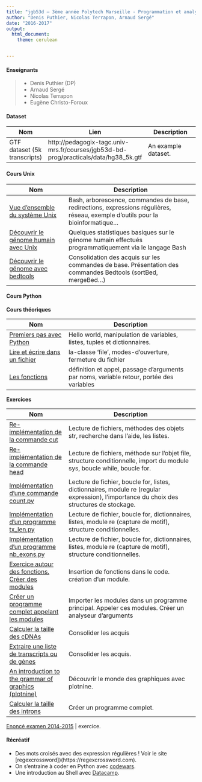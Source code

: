 ```yaml
---
title: "jgb53d — 3ème année Polytech Marseille - Programmation et analyse de données"
author: "Denis Puthier, Nicolas Terrapon, Arnaud Sergé"
date: "2016-2017"
output: 
  html_document:
    theme: cerulean


---
```


#### Enseignants

 > - Denis Puthier (DP)
 > - Arnaud Sergé
 > - Nicolas Terrapon
 > - Eugène Christo-Foroux


#### Dataset


| Nom | Lien | Description
-----|------|--------------
| GTF dataset (5k transcripts)  | http://pedagogix-tagc.univ-mrs.fr/courses/jgb53d-bd-prog/practicals/data/hg38_5k.gtf |	An example dataset.

#### Cours Unix

| Nom | Description 
|-----|-----------
| [Vue d'ensemble du système Unix](theorical/bash/unix_course_dp.pdf)| Bash, arborescence, commandes de base, redirections, expressions régulières, réseau, exemple d'outils pour la bioinformatique... 
| [Découvrir le génome humain avec Unix](practicals/01-02_human_genome/human_genome.html) | Quelques statistiques basiques sur le génome humain effectués programmatiquement via le langage Bash
| [Découvrir le génome avec bedtools](practicals/03_bedtools/index.html) | Consolidation des acquis sur les commandes de base. Présentation des commandes Bedtools (sortBed, mergeBed...)


#### Cours Python

**Cours théoriques**

| Nom | Description 
|-----|-----------
| [Premiers pas avec Python](theorical/python/hello_world.html) | Hello world, manipulation de variables, listes, tuples et dictionnaires.
| [Lire et écrire dans un fichier](theorical/python/read_write.html) | la-classe 'file', modes-d'ouverture, fermeture du fichier
| [Les fonctions](theorical/python/functions.html)  | définition et appel, passage d'arguments par noms, variable retour, portée des variables


**Exercices**


| Nom | Description 
|-----|-----------
| [Re-implémentation de la commande cut](practicals/new/cut/cut.html) | Lecture de fichiers, méthodes des objets str, recherche dans l'aide, les listes.
| [Re-implémentation de la commande head](practicals/new/head/head.html) | Lecture de fichiers,  méthode sur l'objet file, structure conditionnelle, import du module sys, boucle while, boucle for.
| [Implémentation d'une commande count.py](practicals/new/count/count.html) | Lecture de fichier, boucle for, listes, dictionnaires, module re (regular expression), l'importance du choix des structures de stockage.
| [Implémentation d'un programme tx_len.py](practicals/05_python_2015/tx_len.html) | Lecture de fichier, boucle for, dictionnaires, listes, module re (capture de motif), structure conditionnelles.
| [Implémentation d'un programme nb_exons.py](practicals/06_python_2015/nb_exons.py.html) | Lecture de fichier, boucle for, dictionnaires, listes, module re (capture de motif), structure conditionnelles.
| [Exercice autour des fonctions. Créer des modules](practicals/07_python_2015/functions.html) | Insertion de fonctions dans le code. création d'un module.
| [Créer un programme complet appelant les modules](practicals/08_python_2015/final_program.html) | Importer les modules dans un programme principal. Appeler ces modules. Créer un analyseur d'arguments
| [Calculer la taille des cDNAs](practicals/10_python_2015/cdna_len.html) | Consolider les acquis
| [Extraire une liste de transcripts ou de gènes](practicals/09_python_2015/get_values.html) | Consolider les acquis.
| [An introduction to the grammar of graphics (plotnine)](practicals/intro_ggplot/intro_ggplot.html) | Découvrir le monde des graphiques avec plotnine.
| [Calculer la taille des introns](practicals/introns/introns.html) | Créer un programme complet.

| [Enoncé examen 2014-2015](examen/2014-2015/Examen_2014-2015_Unix_session-1.pdf) | exercice.


#### Récréatif

- Des mots croisés avec des expression régulières ! Voir le site [regexcrossword])(https://regexcrossword.com).
- On s'entraine à coder en Python avec [codewars](https://www.codewars.com/?language=python).
- Une introduction au Shell avec [Datacamp](https://www.datacamp.com/courses/introduction-to-shell-for-data-science).
